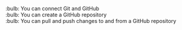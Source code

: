 :bulb: You can connect Git and GitHub<br>
:bulb: You can create a GitHub repository<br>
:bulb: You can pull and push changes to and from a GitHub repository